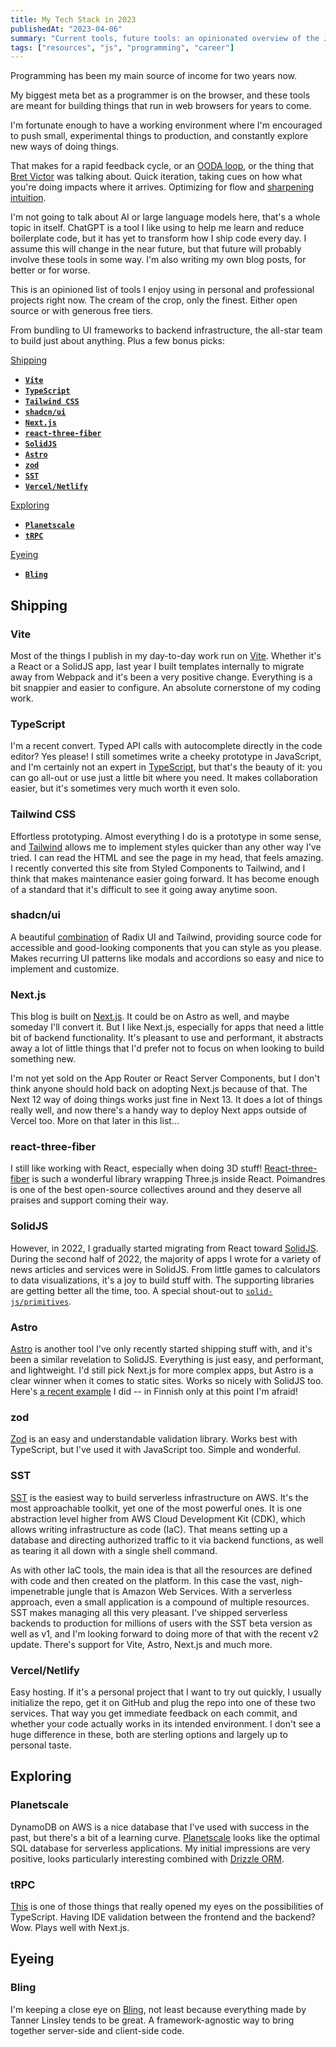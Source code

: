 ```yaml
---
title: My Tech Stack in 2023
publishedAt: "2023-04-06"
summary: "Current tools, future tools: an opinionated overview of the JavaScript ecosystem. Not an AI post."
tags: ["resources", "js", "programming", "career"]
---
```


Programming has been my main source of income for two years now.

My biggest meta bet as a programmer is on the browser, and these tools are meant for building things that run in web browsers for years to come.

I'm fortunate enough to have a working environment where I'm encouraged to push small, experimental things to production,
and constantly explore new ways of doing things.

That makes for a rapid feedback cycle, or an [OODA loop](https://en.wikipedia.org/wiki/OODA_loop),
or the thing that [Bret Victor](https://www.youtube.com/watch?v=EGqwXt90ZqA) was talking about. Quick iteration, taking cues on how what you're doing impacts where it arrives.
Optimizing for flow and [sharpening intuition](/blog/insight-cascades-pt-1).

I'm not going to talk about AI or large language models here, that's a whole topic in itself. ChatGPT is a tool I like using
to help me learn and reduce boilerplate code, but it has yet to transform how I ship code every day.
I assume this will change in the near future, but that future will probably involve these tools in some way. I'm also writing my own blog posts,
for better or for worse.

This is an opinioned list of tools I enjoy using in personal and professional projects right now. The cream of the crop, only the finest.
Either open source or with generous free tiers.

From bundling to UI frameworks to backend infrastructure, the all-star team to build just about anything. Plus a few bonus picks:

[Shipping](#shipping)

- [**`Vite`**](#vite)
- [**`TypeScript`**](#typescript)
- [**`Tailwind CSS`**](#tailwind-css)
- [**`shadcn/ui`**](#shadcn-ui)
- [**`Next.js`**](#nextjs)
- [**`react-three-fiber`**](#react-three-fiber)
- [**`SolidJS`**](#solidjs)
- [**`Astro`**](#astro)
- [**`zod`**](#zod)
- [**`SST`**](#sst)
- [**`Vercel/Netlify`**](#vercelnetlify)

[Exploring](#exploring)

- [**`Planetscale`**](#planetscale)
- [**`tRPC`**](#trpc)

[Eyeing](#eyeing)

- [**`Bling`**](#bling)

## Shipping

### **Vite**

Most of the things I publish in my day-to-day work run on [Vite](https://vitejs.dev/). Whether it's a React or a SolidJS app, last year I built templates internally to migrate away from Webpack
and it's been a very positive change. Everything is a bit snappier and easier to configure. An absolute cornerstone of my coding work.

### **TypeScript**

I'm a recent convert. Typed API calls with autocomplete directly in the code editor? Yes please! I still sometimes write a cheeky prototype in JavaScript, and I'm certainly not an expert in [TypeScript](https://www.typescriptlang.org/docs/),
but that's the beauty of it: you can go all-out or use just a little bit where you need. It makes collaboration easier, but it's sometimes very much worth it even solo.

### **Tailwind CSS**

Effortless prototyping. Almost everything I do is a prototype in some sense, and [Tailwind](https://tailwindcss.com/) allows me to implement styles quicker than any other way I've tried.
I can read the HTML and see the page in my head, that feels amazing. I recently converted this site from Styled Components to Tailwind,
and I think that makes maintenance easier going forward. It has become enough of a standard that it's difficult to see it going away anytime soon.

### **shadcn/ui**

A beautiful [combination](https://ui.shadcn.com/) of Radix UI and Tailwind, providing source code for accessible and good-looking components that you can style as you please.
Makes recurring UI patterns like modals and accordions so easy and nice to implement and customize.

### **Next.js**

This blog is built on [Next.js](https://nextjs.org/docs). It could be on Astro as well, and maybe someday I'll convert it. But I like Next.js, especially for apps that need a little bit of
backend functionality. It's pleasant to use and performant, it abstracts away a lot of little things that I'd prefer not to focus on when looking to build something new.

I'm not yet sold on the App Router or React Server Components, but I don't think anyone should hold back on adopting Next.js because of that. The Next 12 way of doing things works just fine in
Next 13. It does a lot of things really well, and now there's a handy way to deploy Next apps outside of Vercel too. More on that later in this list...

### **react-three-fiber**

I still like working with React, especially when doing 3D stuff! [React-three-fiber](https://docs.pmnd.rs/react-three-fiber) is such a wonderful library wrapping Three.js inside React.
Poimandres is one of the best open-source collectives around and they deserve all praises and support coming their way.

### **SolidJS**

However, in 2022, I gradually started migrating from React toward [SolidJS](https://www.solidjs.com/). During the second half of 2022, the majority of apps I wrote for a variety of news articles
and services were in SolidJS. From little games to calculators to data visualizations, it's a joy to build stuff with.
The supporting libraries are getting better all the time, too. A special shout-out to [`solid-js/primitives`](https://github.com/solidjs-community/solid-primitives).

### **Astro**

[Astro](https://astro.build/) is another tool I've only recently started shipping stuff with, and it's been a similar revelation to SolidJS. Everything is just easy, and performant,
and lightweight. I'd still pick Next.js for more complex apps, but Astro is a clear winner when it comes to static sites. Works so nicely with SolidJS too.
Here's [a recent example](http://plus.yle.fi/) I did -- in Finnish only at this point I'm afraid!

### **zod**

[Zod](https://github.com/colinhacks/zod) is an easy and understandable validation library. Works best with TypeScript, but I've used it with JavaScript too. Simple and wonderful.

### **SST**

[SST](https://docs.sst.dev/) is the easiest way to build serverless infrastructure on AWS. It's the most approachable toolkit, yet one of the most powerful ones.
It is one abstraction level higher from AWS Cloud Development Kit (CDK), which allows writing infrastructure as code (IaC).
That means setting up a database and directing authorized traffic to it via backend functions, as well as tearing it all down with a single shell command.

As with other IaC tools, the main idea is that all the resources are defined with code and then created on the platform.
In this case the vast, nigh-impenetrable jungle that is Amazon Web Services. With a serverless approach, even a small application is a compound of multiple resources. SST makes managing all this
very pleasant. I've shipped serverless backends to production for millions of users with the SST beta version as well as v1, and I'm looking forward to doing more
of that with the recent v2 update. There's support for Vite, Astro, Next.js and much more.

### **Vercel/Netlify**

Easy hosting. If it's a personal project that I want to try out quickly, I usually initialize the repo, get it on GitHub and plug the repo into one of these two services.
That way you get immediate feedback on each commit, and whether your code actually works in its intended environment. I don't see a huge difference in these, both are sterling options
and largely up to personal taste.

## Exploring

### **Planetscale**

DynamoDB on AWS is a nice database that I've used with success in the past, but there's a bit of a learning curve.
[Planetscale](https://planetscale.com/) looks like the optimal SQL database for serverless applications. My initial impressions are very positive,
looks particularly interesting combined with [Drizzle ORM](https://github.com/drizzle-team/drizzle-orm).

### **tRPC**

[This](https://trpc.io/docs/) is one of those things that really opened my eyes on the possibilities of TypeScript. Having IDE validation between
the frontend and the backend? Wow. Plays well with Next.js.

## Eyeing

### **Bling**

I'm keeping a close eye on [Bling](https://github.com/TanStack/bling), not least because everything made by Tanner Linsley tends to be great. A framework-agnostic
way to bring together server-side and client-side code.
